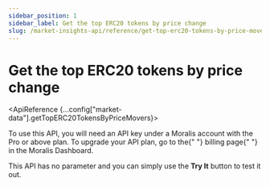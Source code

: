 ```yaml
---
sidebar_position: 1
sidebar_label: Get the top ERC20 tokens by price change
slug: /market-insights-api/reference/get-top-erc20-tokens-by-price-movers
---
```



# Get the top ERC20 tokens by price change

<ApiReference {...config["market-data"].getTopERC20TokensByPriceMovers}>
  <Admonition type="info" icon="💡" title="PREMIUM ENDPOINT">
    <p>
      To use this API, you will need an API key under a Moralis account with the
      Pro or above plan. To upgrade your API plan, go to the{" "}
      <Link href="https://admin.moralis.com/account/billing">billing page</Link>{" "}
      in the Moralis Dashboard.
    </p>
    <p>
      This API has no parameter and you can simply use the <b>Try It</b> button
      to test it out.
    </p>
  </Admonition>
</ApiReference>
